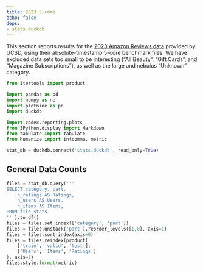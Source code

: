```yaml
---
title: 2023 5-core
echo: false
deps:
- stats.duckdb
---
```


[AZ]: https://amazon-reviews-2023.github.io/

This section reports results for the [2023 Amazon Reviews data][AZ] provided by
UCSD, using their absolute-timestamp 5-core benchmark files.  We have excluded
data sets too small to be interesting (“All Beauty”, “Gift Cards”, and “Magazine
Subscriptions”), as well as the large and nebulus “Unknown” category.

```python
from itertools import product
```

```python
import pandas as pd
import numpy as np
import plotnine as pn
import duckdb
```

```python
import codex.reporting.plots
from IPython.display import Markdown
from tabulate import tabulate
from humanize import intcomma, metric
```

```python
stat_db = duckdb.connect('stats.duckdb', read_only=True)
```

## General Data Counts


```python
files = stat_db.query('''
SELECT category, part,
    n_ratings AS Ratings,
    n_users AS Users,
    n_items AS Items,
FROM file_stats
''').to_df()
files = files.set_index(['category', 'part'])
files = files.unstack('part').reorder_levels([1,0], axis=1)
files = files.sort_index(axis=0)
files = files.reindex(product(
    ['train', 'valid', 'test'],
    ['Users', 'Items', 'Ratings']
), axis=1)
files.style.format(metric)
```
